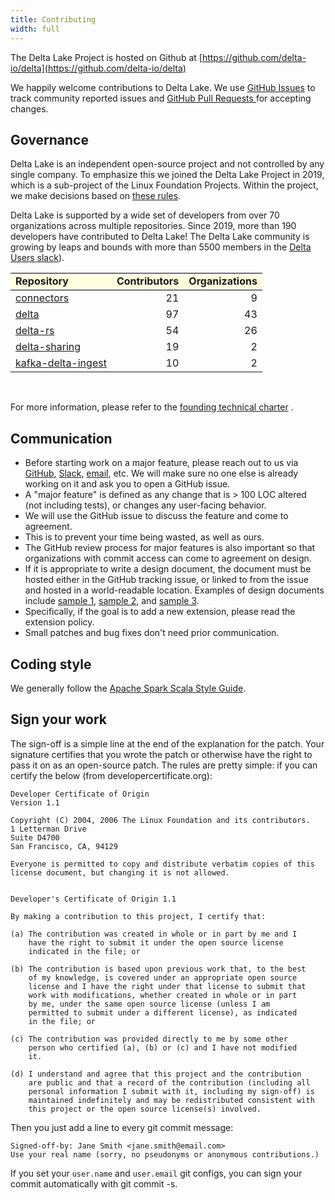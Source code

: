 ```yaml
---
title: Contributing
width: full
---
```


The Delta Lake Project is hosted on Github at [https://github.com/delta-io/delta](https://github.com/delta-io/delta)

We happily welcome contributions to Delta Lake. We use [GitHub Issues](https://github.com/delta-io/delta/issues/) to track community reported issues and [GitHub Pull Requests ](https://github.com/delta-io/delta/pulls/) for accepting changes.

## Governance

Delta Lake is an independent open-source project and not controlled by any single company. To emphasize this we joined the Delta Lake Project in 2019, which is a sub-project of the Linux Foundation Projects. Within the project, we make decisions based on [these rules](https://delta-io-beta.netlify.app/pdfs/delta-charter.pdf).

Delta Lake is supported by a wide set of developers from over 70 organizations across multiple repositories. Since 2019, more than 190 developers have contributed to Delta Lake! The Delta Lake community is growing by leaps and bounds with more than 5500 members in the [Delta Users slack](https://dbricks.co/delta-users-slack)).

<table cellpadding="5" width="500">
  <tr>
    <td
      align="left"
      bgcolor="#ffffe0"
      style="border-bottom:solid 1px black; border-top:solid 1px black"
    >
      <b>Repository</b>
    </td>
    <td
      align="right"
      bgcolor="#ffffe0"
      style="border-bottom:solid 1px black; border-top:solid 1px black"
    >
      <b>Contributors</b>
    </td>
    <td
      align="right"
      bgcolor="#ffffe0"
      style="border-bottom:solid 1px black; border-top:solid 1px black"
    >
      <b>Organizations</b>
    </td>
  </tr>
  <tr>
    <td align="left">
      <a href="https://github.com/delta-io/connectors">connectors</a>
    </td>
    <td align="right">21</td>
    <td align="right">9</td>
  </tr>
  <tr>
    <td align="left">
      <a href="https://github.com/delta-io/delta">delta</a>
    </td>
    <td align="right">97</td>
    <td align="right">43</td>
  </tr>
  <tr>
    <td align="left">
      <a href="https://github.com/delta-io/delta-rs">delta-rs</a>
    </td>
    <td align="right">54</td>
    <td align="right">26</td>
  </tr>
  <tr>
    <td align="left">
      <a href="https://github.com/delta-io/delta-sharing">delta-sharing</a>
    </td>
    <td align="right">19</td>
    <td align="right">2</td>
  </tr>
  <tr>
    <td align="left">
      <a href="https://github.com/delta-io/kafka-delta-ingest">
        kafka-delta-ingest
      </a>
    </td>
    <td align="right">10</td>
    <td align="right">2</td>
  </tr>
</table>

<br />

For more information, please refer to the <a
href="https://delta-io-beta.netlify.app/pdfs/delta-charter.pdf"
target="_blank">founding technical charter</a>
.

## Communication

- Before starting work on a major feature, please reach out to us via [GitHub](https://github.com/delta-io/delta/issues), [Slack](https://dbricks.co/delta-users-slack), [email](https://groups.google.com/g/delta-users), etc. We will make sure no one else is already working on it and ask you to open a GitHub issue.
- A "major feature" is defined as any change that is > 100 LOC altered (not including tests), or changes any user-facing behavior.
- We will use the GitHub issue to discuss the feature and come to agreement.
- This is to prevent your time being wasted, as well as ours.
- The GitHub review process for major features is also important so that organizations with commit access can come to agreement on design.
- If it is appropriate to write a design document, the document must be hosted either in the GitHub tracking issue, or linked to from the issue and hosted in a world-readable location. Examples of design documents include [sample 1](https://docs.google.com/document/d/16S7xoAmXpSax7W1OWYYHo5nZ71t5NvrQ-F79pZF6yb8), [sample 2](https://docs.google.com/document/d/1MJhmW_H7doGWY2oty-I78vciziPzBy_nzuuB-Wv5XQ8), and [sample 3](https://docs.google.com/document/d/19CU4eJuBXOwW7FC58uSqyCbcLTsgvQ5P1zoPOPgUSpI).
- Specifically, if the goal is to add a new extension, please read the extension policy.
- Small patches and bug fixes don't need prior communication.

## Coding style

We generally follow the [Apache Spark Scala Style Guide](https://spark.apache.org/contributing.html).

## Sign your work

The sign-off is a simple line at the end of the explanation for the patch. Your signature certifies that you wrote the patch or otherwise have the right to pass it on as an open-source patch. The rules are pretty simple: if you can certify the below (from developercertificate.org):

```
Developer Certificate of Origin
Version 1.1

Copyright (C) 2004, 2006 The Linux Foundation and its contributors.
1 Letterman Drive
Suite D4700
San Francisco, CA, 94129

Everyone is permitted to copy and distribute verbatim copies of this
license document, but changing it is not allowed.


Developer's Certificate of Origin 1.1

By making a contribution to this project, I certify that:

(a) The contribution was created in whole or in part by me and I
    have the right to submit it under the open source license
    indicated in the file; or

(b) The contribution is based upon previous work that, to the best
    of my knowledge, is covered under an appropriate open source
    license and I have the right under that license to submit that
    work with modifications, whether created in whole or in part
    by me, under the same open source license (unless I am
    permitted to submit under a different license), as indicated
    in the file; or

(c) The contribution was provided directly to me by some other
    person who certified (a), (b) or (c) and I have not modified
    it.

(d) I understand and agree that this project and the contribution
    are public and that a record of the contribution (including all
    personal information I submit with it, including my sign-off) is
    maintained indefinitely and may be redistributed consistent with
    this project or the open source license(s) involved.
```

Then you just add a line to every git commit message:

```
Signed-off-by: Jane Smith <jane.smith@email.com>
Use your real name (sorry, no pseudonyms or anonymous contributions.)
```

If you set your `user.name` and `user.email` git configs, you can sign your commit automatically with git commit -s.
